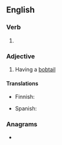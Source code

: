 ==English==

===Verb===
{{head|en|verb form}}

# {{en-past of|bobtail}}

===Adjective===
{{en-adj|-}}

# Having a [[bobtail]]

====Translations====
{{trans-top|having a bobtail}}
* Finnish: {{t|fi|töpöhäntäinen}}
{{trans-mid}}
* Spanish: {{t+|es|rabón|m}}
{{trans-bottom}}

===Anagrams===
* {{anagrams|en|bilobated}}
